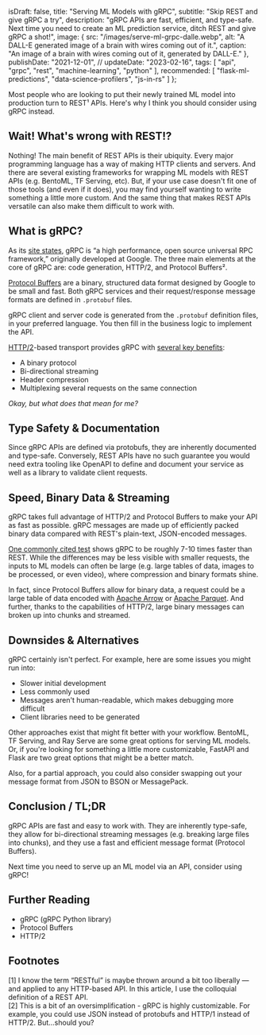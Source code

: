  isDraft: false,
  title: "Serving ML Models with gRPC",
  subtitle: "Skip REST and give gRPC a try",
  description: "gRPC APIs are fast, efficient, and type-safe. Next time you need to create an ML prediction service, ditch REST and give gRPC a shot!",
  image: {
    src: "/images/serve-ml-grpc-dalle.webp",
    alt: "A DALL-E generated image of a brain with wires coming out of it.",
    caption: "An image of a brain with wires coming out of it, generated by DALL-E."
  },
  publishDate: "2021-12-01",
  // updateDate: "2023-02-16",
  tags: [
    "api",
    "grpc",
    "rest",
    "machine-learning",
    "python"
  ],
  recommended: [
    "flask-ml-predictions",
    "data-science-profilers",
    "js-in-rs"
  ]
};

Most people who are looking to put their newly trained ML model into production turn to REST¹ APIs. Here's why I think you should consider using gRPC instead.

## Wait! What's wrong with REST!?

Nothing! The main benefit of REST APIs is their ubiquity. Every major programming language has a way of making HTTP clients and servers. And there are several existing frameworks for wrapping ML models with REST APIs (e.g. BentoML, TF Serving, etc). But, if your use case doesn't fit one of those tools (and even if it does), you may find yourself wanting to write something a little more custom. And the same thing that makes REST APIs versatile can also make them difficult to work with.

## What is gRPC?

As its [site states](https://grpc.io/), gRPC is “a high performance, open source universal RPC framework,” originally developed at Google. The three main elements at the core of gRPC are: code generation, HTTP/2, and Protocol Buffers².

[Protocol Buffers](https://developers.google.com/protocol-buffers) are a binary, structured data format designed by Google to be small and fast. Both gRPC services and their request/response message formats are defined in `.protobuf` files.

gRPC client and server code is generated from the `.protobuf` definition files, in your preferred language. You then fill in the business logic to implement the API.

[HTTP/2](https://developers.google.com/web/fundamentals/performance/http2)-based transport provides gRPC with [several key benefits](https://grpc.io/blog/grpc-load-balancing/#why-grpc):

- A binary protocol
- Bi-directional streaming
- Header compression
- Multiplexing several requests on the same connection

_Okay, but what does that mean for me?_

## Type Safety & Documentation

Since gRPC APIs are defined via protobufs, they are inherently documented and type-safe. Conversely, REST APIs have no such guarantee you would need extra tooling like OpenAPI to define and document your service as well as a library to validate client requests.

## Speed, Binary Data & Streaming

gRPC takes full advantage of HTTP/2 and Protocol Buffers to make your API as fast as possible. gRPC messages are made up of efficiently packed binary data compared with REST's plain-text, JSON-encoded messages.

[One commonly cited test](https://medium.com/@EmperorRXF/evaluating-performance-of-rest-vs-grpc-1b8bdf0b22da) shows gRPC to be roughly 7-10 times faster than REST. While the differences may be less visible with smaller requests, the inputs to ML models can often be large (e.g. large tables of data, images to be processed, or even video), where compression and binary formats shine.

In fact, since Protocol Buffers allow for binary data, a request could be a large table of data encoded with [Apache Arrow](https://arrow.apache.org/) or [Apache Parquet](https://parquet.apache.org/). And further, thanks to the capabilities of HTTP/2, large binary messages can broken up into chunks and streamed.

## Downsides & Alternatives

gRPC certainly isn't perfect. For example, here are some issues you might run into:

- Slower initial development
- Less commonly used
- Messages aren't human-readable, which makes debugging more difficult
- Client libraries need to be generated

Other approaches exist that might fit better with your workflow. BentoML, TF Serving, and Ray Serve are some great options for serving ML models. Or, if you're looking for something a little more customizable, FastAPI and Flask are two great options that might be a better match.

Also, for a partial approach, you could also consider swapping out your message format from JSON to BSON or MessagePack.

## Conclusion / TL;DR

gRPC APIs are fast and easy to work with. They are inherently type-safe, they allow for bi-directional streaming messages (e.g. breaking large files into chunks), and they use a fast and efficient message format (Protocol Buffers).

Next time you need to serve up an ML model via an API, consider using gRPC!

## Further Reading

- gRPC (gRPC Python library)
- Protocol Buffers
- HTTP/2

## Footnotes

[1] I know the term “RESTful” is maybe thrown around a bit too liberally — and applied to any HTTP-based API. In this article, I use the colloquial definition of a REST API.  
[2] This is a bit of an oversimplification - gRPC is highly customizable. For example, you could use JSON instead of protobufs and HTTP/1 instead of HTTP/2. But...should you?
